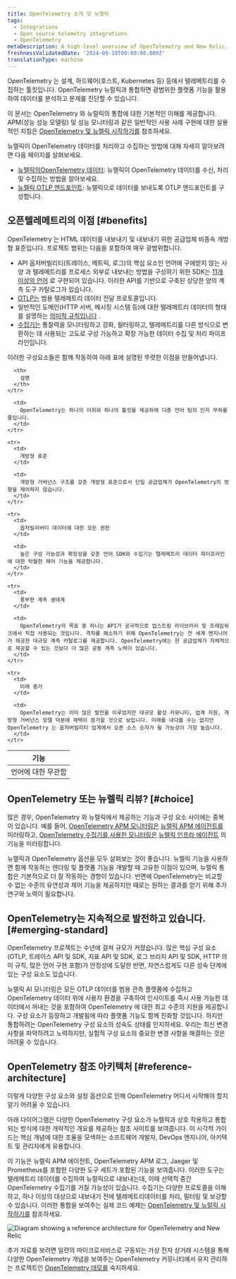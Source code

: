 ```yaml
---
title: OpenTelemetry 소개 및 뉴렐릭
tags:
  - Integrations
  - Open source telemetry integrations
  - OpenTelemetry
metaDescription: A high-level overview of OpenTelemetry and New Relic.
freshnessValidatedDate: '2024-09-10T00:00:00.000Z'
translationType: machine
---
```


OpenTelemetry 는 설계, 하드웨어(호스트, Kubernetes 등) 등에서 텔레메트리를 수집하는 툴킷입니다. OpenTelemetry 뉴럴릭과 통합하면 광범위한 플랫폼 기능을 활용하여 데이터를 분석하고 문제를 진단할 수 있습니다.

이 문서는 OpenTelemetry 와 뉴럴릭의 통합에 대한 기본적인 이해를 제공합니다. APM(성능 성능 모델링) 및 성능 모니터링과 같은 일반적인 사용 사례 구현에 대한 실용적인 지침은 [OpenTelemetry 및 뉴렐릭 시작하기를](/docs/opentelemetry/get-started/opentelemetry-get-started-intro/) 참조하세요.

뉴렐릭이 OpenTelemetry 데이터를 처리하고 수집하는 방법에 대해 자세히 알아보려면 다음 페이지를 살펴보세요.

* [뉴렐릭의OpenTelemetry 데이터](/docs/opentelemetry/best-practices/opentelemetry-data-overview/): 뉴렐릭이 OpenTelemetry 데이터를 수신, 처리 및 수집하는 방법을 알아보세요.
* [뉴렐릭 OTLP 엔드포인트](/docs/opentelemetry/best-practices/opentelemetry-otlp/): 뉴렐릭으로 데이터를 보내도록 OTLP 엔드포인트를 구성합니다.

## 오픈텔레메트리의 이점 [#benefits]

OpenTelemetry 는 HTML 데이터를 내보내기 및 내보내기 위한 공급업체 비종속 개방형 표준입니다. 프로젝트 범위는 다음을 포함하여 매우 광범위합니다.

* [](https://opentelemetry.io/docs/specs/otel/)API 옵저버빌리티(트레이스, 메트릭, 로그)의 핵심 요소인 언어에 구애받지 않는 사양 과 텔레메트리를 프로세스 외부로 내보내는 방법을 구성하기 위한 SDK는 [11개 이상의 언어](https://opentelemetry.io/docs/languages/) 로 구현되어 있습니다. 이러한 API를 기반으로 구축된 상당한 양의 계측 도구 카탈로그가 있습니다.
* [OTLP는](https://opentelemetry.io/docs/specs/otlp/) 범용 텔레메트리 데이터 전달 프로토콜입니다.
* 일반적인 도메인(HTTP 서버, 메시징 시스템 등)에 대한 텔레메트리 데이터의 형태를 설명하는 [의미적 규칙입니다](https://opentelemetry.io/docs/specs/semconv/) .
* [수집기는](https://opentelemetry.io/docs/collector/) 통찰력을 모니터링하고 강화, 필터링하고, 텔레메트리를 다른 방식으로 변환하는 데 사용되는 고도로 구성 가능하고 확장 가능한 데이터 수집 및 처리 파이프라인입니다.

이러한 구성요소들은 함께 작동하여 아래 표에 설명된 뚜렷한 이점을 만들어냅니다.

<table>
  <thead>
    <tr>
      <th style={{ width: "200px" }}>
        기능
      </th>

      <th>
        설명
      </th>
    </tr>
  </thead>

  <tbody>
    <tr>
      <td>
        언어에 대한 무관함
      </td>

      <td>
        OpenTelemetry는 하나의 어휘와 하나의 툴킷을 제공하여 다중 언어 팀의 인지 부하를 줄입니다.
      </td>
    </tr>

    <tr>
      <td>
        개방형 표준
      </td>

      <td>
        개방형 거버넌스 구조를 갖춘 개방형 표준으로서 단일 공급업체가 OpenTelemetry의 방향을 제어하지 않습니다.
      </td>
    </tr>

    <tr>
      <td>
        옵저빌리버티 데이터에 대한 모든 권한
      </td>

      <td>
        높은 구성 가능성과 확장성을 갖춘 언어 SDK와 수집기는 텔레메트리 데이터 파이프라인에 대한 탁월한 제어 기능을 제공합니다.
      </td>
    </tr>

    <tr>
      <td>
        풍부한 계측 생태계
      </td>

      <td>
        OpenTelemetry의 목표 중 하나는 API가 궁극적으로 업스트림 라이브러리 및 프레임워크에서 직접 사용되는 것입니다. 격차를 해소하기 위해 OpenTelemetry는 전 세계 엔지니어가 제공한 대규모 계측 카탈로그를 제공합니다. OpenTelemetry에는 한 공급업체가 자체적으로 제공할 수 있는 것보다 더 많은 공동 계측 노력이 있습니다.
      </td>
    </tr>

    <tr>
      <td>
        미래 증거
      </td>

      <td>
        OpenTelemetry는 이미 많은 발전을 이루었지만 대규모 활성 커뮤니티, 업계 지원, 개방형 거버넌스 모델 덕분에 채택이 증가할 것으로 보입니다. 미래를 내다볼 수는 없지만 OpenTelemetry 는 옵저버빌리티 업계에서 오픈 소스 승자가 될 가능성이 가장 높습니다.
      </td>
    </tr>
  </tbody>
</table>

## OpenTelemetry 또는 뉴렐릭 리뷰? [#choice]

많은 경우, OpenTelemetry 와 뉴렐릭에서 제공하는 기능과 구성 요소 사이에는 중복이 있습니다. 예를 들어, [OpenTelemetry APM 모니터링은](/docs/opentelemetry/get-started/apm-monitoring/opentelemetry-apm-intro/) [뉴렐릭 APM 에이전트를](/docs/apm/new-relic-apm/getting-started/introduction-apm/) 미러링하고, [OpenTelemetry 수집기를 사용한 모니터링은](/docs/opentelemetry/get-started/collector-infra-monitoring/opentelemetry-collector-infra-intro/) [뉴렐릭 인프라 에이전트](/docs/infrastructure/infrastructure-monitoring/get-started/get-started-infrastructure-monitoring/) 의 기능을 미러링합니다.

뉴렐릭과 OpenTelemetry 옵션을 모두 살펴보는 것이 좋습니다. 뉴렐릭 기능을 사용하면 함께 작동하는 렌더링 및 플랫폼 기능을 개발할 때 고유한 이점이 있으며, 뉴렐릭 통합은 기본적으로 더 잘 작동하는 경향이 있습니다. 반면에 OpenTelemetry는 비교할 수 없는 수준의 유연성과 제어 기능을 제공하지만 때로는 원하는 결과를 얻기 위해 추가 연구와 노력이 필요합니다.

## OpenTelemetry는 지속적으로 발전하고 있습니다. [#emerging-standard]

OpenTelemetry 프로젝트는 수년에 걸쳐 규모가 커졌습니다. 많은 핵심 구성 요소(OTLP, 트레이스 API 및 SDK, 지표 API 및 SDK, 로그 브리지 API 및 SDK, HTTP 의미 규칙, 많은 언어 구현 포함)가 안정성에 도달한 반면, 자연스럽게도 다른 성숙 단계에 있는 구성 요소도 있습니다.

뉴렐릭 AI 모니터링은 모든 OTLP 데이터를 범용 관측 플랫폼에 수집하고 OpenTelemetry 데이터 위에 사용자 환경을 구축하여 인사이트를 즉시 사용 가능한 데이터에서 꺼내는 것을 포함하여 OpenTelemetry 에 대한 최고 수준의 지원을 제공합니다. 구성 요소가 등장하고 개발됨에 따라 플랫폼 기능도 함께 진화할 것입니다. 하지만 통합하려는 OpenTelemetry 구성 요소의 성숙도 상태를 인지하세요. 우리는 최신 변경 사항을 파악하려고 노력하지만, 실험적 구성 요소의 중요한 변경 사항을 해결하는 것은 어려울 수 있습니다.

## OpenTelemetry 참조 아키텍처 [#reference-architecture]

이렇게 다양한 구성 요소와 설정 옵션으로 인해 OpenTelemetry 어디서 시작해야 할지 알기 어려울 수 있습니다.

아래 다이어그램은 다양한 OpenTelemetry 구성 요소가 뉴렐릭과 상호 작용하고 통합되는 방식에 대한 개략적인 개요를 제공하는 참조 사이트를 보여줍니다. 이 시각적 가이드는 핵심 개념에 대한 조율을 모색하는 소프트웨어 개발자, DevOps 엔지니어, 아키텍트 및 관리자에게 유용합니다.

이 기능은 뉴렐릭 APM 에이전트, OpenTelemetry APM 로그, Jaeger 및 Prometheus를 포함한 다양한 도구 세트가 포함된 기능을 보여줍니다. 이러한 도구는 텔레메트리 데이터를 수집하여 뉴럴릭으로 내보내는데, 이때 선택적 중간 OpenTelemetry 수집기를 거칠 가능성이 있습니다. 수집기는 다양한 프로토콜을 이해하고, 하나 이상의 대상으로 내보내기 전에 텔레메트리데이터를 처리, 필터링 및 보강할 수 있습니다. 이러한 통합을 보여주는 실제 코드 예제는 [OpenTelemetry 및 뉴럴릭 시작하기를](/docs/opentelemetry/get-started/opentelemetry-get-started-intro/) 참조하세요.

<img title="Diagram showing a reference architecture for OpenTelemetry and New Relic" alt="Diagram showing a reference architecture for OpenTelemetry and New Relic" src="/images/more-integrations_diagram_otel-ref-arch.webp" />

추가 자료를 보려면 일련의 마이크로서비스로 구동되는 가상 전자 상거래 시스템을 통해 다양한 OpenTelemetry 개념을 보여주는 OpenTelemetry 커뮤니티에서 유지 관리하는 프로젝트인 [OpenTelemetry 데모를](https://opentelemetry.io/docs/demo/) 숙지하세요.